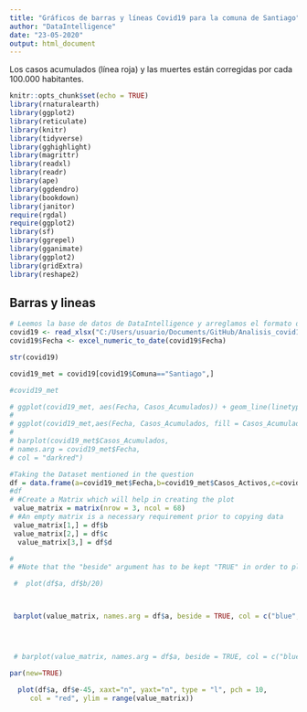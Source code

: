 ```yaml
---
title: "Gráficos de barras y líneas Covid19 para la comuna de Santiago"
author: "DataIntelligence"
date: "23-05-2020"
output: html_document
---
```


Los casos acumulados (línea roja) y las muertes están corregidas por cada 100.000 habitantes.

```r
knitr::opts_chunk$set(echo = TRUE)
library(rnaturalearth)
library(ggplot2)
library(reticulate)
library(knitr)
library(tidyverse)
library(gghighlight)
library(magrittr)
library(readxl)
library(readr)
library(ape)
library(ggdendro)
library(bookdown)
library(janitor)
require(rgdal)
require(ggplot2)
library(sf)
library(ggrepel)
library(gganimate)
library(ggplot2)
library(gridExtra)
library(reshape2)

```

## Barras y lineas

```r
# Leemos la base de datos de DataIntelligence y arreglamos el formato de la fecha:
covid19 <- read_xlsx("C:/Users/usuario/Documents/GitHub/Analisis_covid19_con_R/analisis_23_mayo/data_20_mayo.xlsx")
covid19$Fecha <- excel_numeric_to_date(covid19$Fecha)

str(covid19)

```

```r
covid19_met = covid19[covid19$Comuna=="Santiago",]

#covid19_met

# ggplot(covid19_met, aes(Fecha, Casos_Acumulados)) + geom_line(linetype="longdash") + geom_point() + ggtitle("El_Monte")
# 
# ggplot(covid19_met,aes(Fecha, Casos_Acumulados, fill = Casos_Acumulados)) + geom_bar(stat = "identity") + ggtitle("El_Monte")
# 
# barplot(covid19_met$Casos_Acumulados,
# names.arg = covid19_met$Fecha,
# col = "darkred")

#Taking the Dataset mentioned in the question
df = data.frame(a=covid19_met$Fecha,b=covid19_met$Casos_Activos,c=covid19_met$Recuperados ,d=covid19_met$muertes_cienmil, e=covid19_met$casos_acum_cienmil)
#df
# #Create a Matrix which will help in creating the plot
 value_matrix = matrix(nrow = 3, ncol = 68)
# #An empty matrix is a necessary requirement prior to copying data
 value_matrix[1,] = df$b
 value_matrix[2,] = df$c
  value_matrix[3,] = df$d

#
# #Note that the "beside" argument has to be kept "TRUE" in order to place the bars side by side

 #  plot(df$a, df$b/20)



 barplot(value_matrix, names.arg = df$a, beside = TRUE, col = c("blue", "green","white"), legend.text = c("Casos Activos", "Recuperados", "Fallecidos"),args.legend = list(x = "topleft"))




 # barplot(value_matrix, names.arg = df$a, beside = TRUE, col = c("blue", "red"),border="blue", legend.text = c("Casos acumulados por cien mil", "Muertes por cien mil"))

par(new=TRUE)

  plot(df$a, df$e-45, xaxt="n", yaxt="n", type = "l", pch = 10,
     col = "red", ylim = range(value_matrix))

```


